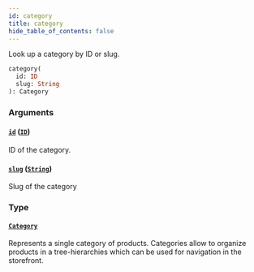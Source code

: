 ```yaml
---
id: category
title: category
hide_table_of_contents: false
---
```


Look up a category by ID or slug.

```graphql
category(
  id: ID
  slug: String
): Category
```

### Arguments

#### [`id`](#) ([`ID`](../../../developer/api-reference/scalars/id))

ID of the category.

#### [`slug`](#) ([`String`](../../../developer/api-reference/scalars/string))

Slug of the category

### Type

#### [`Category`](../../../developer/api-reference/objects/category)

Represents a single category of products. Categories allow to organize products in a tree-hierarchies which can be used for navigation in the storefront.

